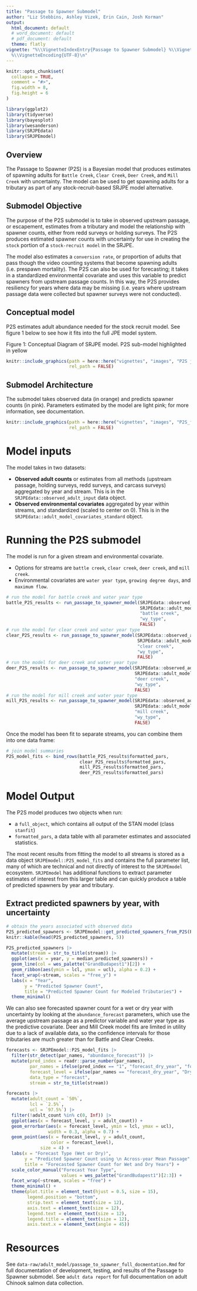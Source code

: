 ```yaml
---
title: "Passage to Spawner Submodel"
author: "Liz Stebbins, Ashley Vizek, Erin Cain, Josh Korman"
output:
  html_document: default
  # word_document: default
  # pdf_document: default
  theme: flatly
vignette: "%\\VignetteIndexEntry{Passage to Spawner Submodel} %\\VignetteEngine{knitr::rmarkdown}
  %\\VignetteEncoding{UTF-8}\n"
---
```


```r
knitr::opts_chunk$set(
  collapse = TRUE,
  comment = "#>",
  fig.width = 8, 
  fig.height = 6
)
```

```r
library(ggplot2)
library(tidyverse)
library(bayesplot)
library(wesanderson)
library(SRJPEdata)
library(SRJPEmodel)
```

## Overview

The Passage to Spawner (P2S) is a Bayesian model that produces estimates of spawning adults for `Battle Creek`, `Clear Creek`, `Deer Creek`, and `Mill Creek` with uncertainty. The model can be used to get spawning adults for a tributary as part of any stock-recruit-based SRJPE model alternative.

## Submodel Objective
The purpose of the P2S submodel is to take in observed upstream passage, or escapement, estimates from a tributary and model the relationship with spawner counts, either from redd surveys or holding surveys. The P2S produces estimated spawner counts with uncertainty for use in creating the `stock` portion of a `stock-recruit model` in the SRJPE.

The model also estimates a `conversion rate`, or proportion of adults that pass though the video counting systems that become spawning adults (i.e. prespawn mortality). The P2S can also be used for forecasting; it takes in a standardized environmental covariate and uses this variable to predict spawners from upstream passage counts. In this way, the P2S provides resiliency for years where data may be missing (i.e. years where upstream passage data were collected but spawner surveys were not conducted).

## Conceptual model

P2S estimates adult abundance needed for the stock recruit model. See figure 1 below to see how it fits into the full JPE model system. 

Figure 1: Conceptual Diagram of SRJPE model. P2S sub-model highlighted in yellow 
```r
knitr::include_graphics(path = here::here("vignettes", "images", "P2S jpe diagram.png"),
                        rel_path = FALSE)
```

## Submodel Architecture

The submodel takes observed data (in orange) and predicts spawner counts (in pink). Parameters estimated by the model are light pink; for more information, see documentation.

```r
knitr::include_graphics(path = here::here("vignettes", "images", "P2S_for_dashboard.png"),
                        rel_path = FALSE)
```

# Model inputs

The model takes in two datasets:

* **Observed adult counts** or estimates from all methods (upstream passage, holding surveys, redd surveys, and carcass surveys) aggregated by year and stream. This is in the `SRJPEdata::observed_adult_input` data object.
* **Observed environmental covariates** aggregated by year within streams, and standardized (scaled to center on 0). This is in the `SRJPEdata::adult_model_covariates_standard` object.

# Running the P2S submodel

The model is run for a given stream and environmental covariate.

* Options for streams are `battle creek`, `clear creek`, `deer creek`, and `mill creek`. 
* Environmental covariates are `water year type`, `growing degree days`, and `maximum flow`. 
 
```r
# run the model for battle creek and water year type
battle_P2S_results <- run_passage_to_spawner_model(SRJPEdata::observed_adult_input,
                                                   SRJPEdata::adult_model_covariates_standard,
                                                   "battle creek",
                                                   "wy_type",
                                                   FALSE)
# run the model for clear creek and water year type
clear_P2S_results <- run_passage_to_spawner_model(SRJPEdata::observed_adult_input,
                                                  SRJPEdata::adult_model_covariates_standard,
                                                  "clear creek",
                                                  "wy_type",
                                                  FALSE)
# run the model for deer creek and water year type
deer_P2S_results <- run_passage_to_spawner_model(SRJPEdata::observed_adult_input,
                                                 SRJPEdata::adult_model_covariates_standard,
                                                 "deer creek",
                                                 "wy_type",
                                                 FALSE)
# run the model for mill creek and water year type
mill_P2S_results <- run_passage_to_spawner_model(SRJPEdata::observed_adult_input,
                                                 SRJPEdata::adult_model_covariates_standard,
                                                 "mill creek",
                                                 "wy_type",
                                                 FALSE)
```

Once the model has been fit to separate streams, you can combine them into one data frame:
```r
# join model summaries
P2S_model_fits <- bind_rows(battle_P2S_results$formatted_pars,
                            clear_P2S_results$formatted_pars,
                            mill_P2S_results$formatted_pars,
                            deer_P2S_results$formatted_pars)
```

# Model Output

The P2S model produces two objects when run: 

* a `full_object`, which contains all output of the STAN model (class `stanfit`)
* `formatted_pars`, a data table with all parameter estimates and associated statistics.

The most recent results from fitting the model to all streams is stored as a data object `SRJPEmodel::P2S_model_fits` and contains the full parameter list, many of which are technical and not directly of interest to the `SRJPEmodel` ecosystem. 
`SRJPEmodel` has additional functions to extract parameter estimates of interest from this larger table and can quickly produce a table of predicted spawners by year and tributary.

## Extract predicted spawners by year, with uncertainty

```r
# obtain the years associated with observed data
P2S_predicted_spawners <- SRJPEmodel::get_predicted_spawners_from_P2S(P2S_model_fits)
knitr::kable(head(P2S_predicted_spawners, 5))
```

```r

P2S_predicted_spawners |>
  mutate(stream = str_to_title(stream)) |>
  ggplot(aes(x = year, y = median_predicted_spawners)) +
  geom_line(col = wes_palette("GrandBudapest1")[2]) +
  geom_ribbon(aes(ymin = lcl, ymax = ucl), alpha = 0.2) +
  facet_wrap(~stream, scales = "free_y") +
  labs(x = "Year",
       y = "Predicted Spawner Count",
       title = "Predicted Spawner Count for Modeled Tributaries") +
  theme_minimal()
```

We can also see forecasted spawner count for a wet or dry year with uncertainty by looking at the `abundance_forecast` parameters, which use the average upstream passage as a predictor variable and water year type as the predictive covariate. Deer and Mill Creek model fits are limited in utility due to a lack of available data, so the confidence intervals for those tributaries are much greater than for Battle and Clear Creeks.

```r
forecasts <- SRJPEmodel::P2S_model_fits |>
  filter(str_detect(par_names, "abundance_forecast")) |>
  mutate(pred_index = readr::parse_number(par_names),
         par_names = ifelse(pred_index == "1", "forecast_dry_year", "forecast_wet_year"),
         forecast_level = ifelse(par_names == "forecast_dry_year", "Dry", "Wet"),
         data_type = "forecast",
         stream = str_to_title(stream))

forecasts |>
  mutate(adult_count = `50%`,
         lcl = `2.5%`,
         ucl = `97.5%`) |>
  filter(!adult_count %in% c(0, Inf)) |>
  ggplot(aes(x = forecast_level, y = adult_count)) +
  geom_errorbar(aes(x = forecast_level, ymin = lcl, ymax = ucl),
                width = 0.3, alpha = 0.7) +
  geom_point(aes(x = forecast_level, y = adult_count,
                 color = forecast_level),
             size = 4) +
  labs(x = "Forecast Type (Wet or Dry)",
       y = "Predicted Spawner Count using \n Across-year Mean Passage",
       title = "Forecasted Spawner Count for Wet and Dry Years") +
  scale_color_manual("Forecast Year Type",
                     values = wes_palette("GrandBudapest1")[2:3]) +
  facet_wrap(~stream, scales = "free") +
  theme_minimal() +
  theme(plot.title = element_text(hjust = 0.5, size = 15),
        legend.position = "bottom",
        strip.text = element_text(size = 12),
        axis.text = element_text(size = 12),
        legend.text = element_text(size = 12),
        legend.title = element_text(size = 12),
        axis.text.x = element_text(angle = 45))
```

# Resources

See `data-raw/adult_model/passage_to_spawner_full_docmentation.Rmd` for full documentation of development, testing, and results of the Passage to Spawner submodel.
See `adult data report` for full documentation on adult Chinook salmon data collection.


